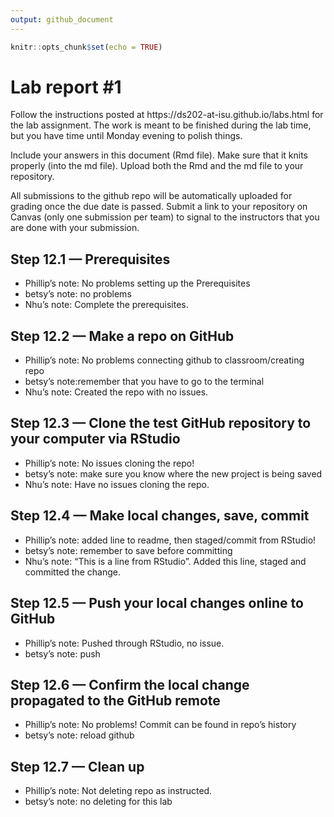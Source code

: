 ```yaml
---
output: github_document
---
```


<!-- README.md is generated from README.Rmd. Please edit the README.Rmd file -->


```r
knitr::opts_chunk$set(echo = TRUE)
```

# Lab report #1

Follow the instructions posted at https://ds202-at-isu.github.io/labs.html for the lab assignment. The work is meant to be finished during the lab time, but you have time until Monday evening to polish things.

Include your answers in this document (Rmd file). Make sure that it knits properly (into the md file). Upload both the Rmd and the md file to your repository.  

All submissions to the github repo will be automatically uploaded for grading once the due date is passed.
Submit a link to your repository on Canvas (only one submission per team) to signal to the instructors that you are done with your submission.


## Step 12.1 — Prerequisites
- Phillip's note: No problems setting up the Prerequisites
- betsy's note: no problems
- Nhu's note: Complete the prerequisites.

## Step 12.2 — Make a repo on GitHub
- Phillip's note: No problems connecting github to classroom/creating repo
- betsy's note:remember that you have to go to the terminal
- Nhu's note: Created the repo with no issues.

## Step 12.3 — Clone the test GitHub repository to your computer via RStudio
- Phillip's note: No issues cloning the repo!
- betsy's note: make sure you know where the new project is being saved
- Nhu's note: Have no issues cloning the repo.

## Step 12.4 — Make local changes, save, commit
- Phillip's note: added line to readme, then staged/commit from RStudio!
- betsy's note: remember to save before committing
- Nhu's note: “This is a line from RStudio”. Added this line, staged and committed the change.

## Step 12.5 — Push your local changes online to GitHub
- Phillip's note: Pushed through RStudio, no issue.
- betsy's note: push 

## Step 12.6 — Confirm the local change propagated to the GitHub remote
- Phillip's note: No problems! Commit can be found in repo's history
- betsy's note: reload github

## Step 12.7 — Clean up
- Phillip's note: Not deleting repo as instructed. 
- betsy's note: no deleting for this lab

